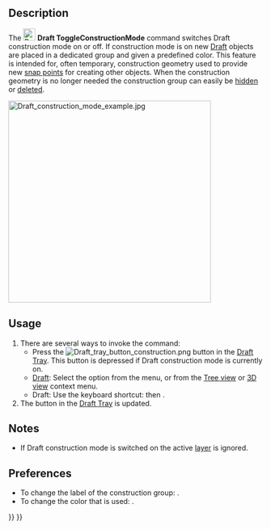 <languages/>
<translate>

<!--T:9-->
{{Docnav
|[[Draft_SetStyle|SetStyle]]
|[[Draft_AutoGroup|AutoGroup]]
|[[Draft_Workbench|Draft]]
|IconL=Draft_SetStyle.svg
|IconR=
|IconC=Workbench_Draft.svg
}}

<!--T:1-->
{{GuiCommand
|Name=Draft ToggleConstructionMode
|MenuLocation=Utilities → Toggle construction mode
|Workbenches=[[Draft_Workbench|Draft]], [[BIM_Workbench|BIM]]
|Shortcut=Draft: {{KEY|C}} {{KEY|M}}
|SeeAlso=[[Draft_AddConstruction|Draft AddConstruction]], [[Draft_AutoGroup|Draft AutoGroup]]
}}

==Description== <!--T:14--> 

<!--T:2-->
The [[Image:Draft_ToggleConstructionMode.svg|24px]] '''Draft ToggleConstructionMode''' command switches Draft construction mode on or off. If construction mode is on new [[Draft_Workbench|Draft]] objects are placed in a dedicated group and given a predefined color. This feature is intended for, often temporary, construction geometry used to provide new [[Draft_Snap|snap points]] for creating other objects. When the construction geometry is no longer needed the construction group can easily be [[Std_HideSelection|hidden]] or [[Std_Delete|deleted]].

</translate>
[[Image:Draft construction mode example.jpg|400px]]
<translate>
<!--T:3-->
{{Caption|Construction geometry, in blue, used to determine the center and radius of a circle}}

==Usage== <!--T:15--> 

<!--T:4-->
# There are several ways to invoke the command:
#* Press the [[Image:Draft_tray_button_construction.png]] button in the [[Draft_Tray|Draft Tray]]. This button is depressed if Draft construction mode is currently on.
#* [[Draft_Workbench|Draft]]: Select the {{MenuCommand|Utilities → [[Image:Draft_ToggleConstructionMode.svg|16px]] Toggle construction mode}} option from the menu, or from the [[Tree_view|Tree view]] or [[3D_view|3D view]] context menu.
#* Draft: Use the keyboard shortcut: {{KEY|C}} then {{KEY|M}}.
# The button in the [[Draft_Tray|Draft Tray]] is updated.

==Notes== <!--T:18-->

<!--T:19-->
* If Draft construction mode is switched on the active [[Draft_Layer|layer]] is ignored.

==Preferences== <!--T:20-->

<!--T:21-->
* To change the label of the construction group: {{MenuCommand|Edit → Preferences... → Draft → General → Construction group label}}.
* To change the color that is used: {{MenuCommand|Edit → Preferences... → Draft → General → Construction geometry color}}.


<!--T:8-->
{{Docnav
|[[Draft_SetStyle|SetStyle]]
|[[Draft_AutoGroup|AutoGroup]]
|[[Draft_Workbench|Draft]]
|IconL=Draft_SetStyle.svg
|IconR=
|IconC=Workbench_Draft.svg
}}

</translate>
{{Draft Tools navi{{#translation:}}}}
{{Userdocnavi{{#translation:}}}}